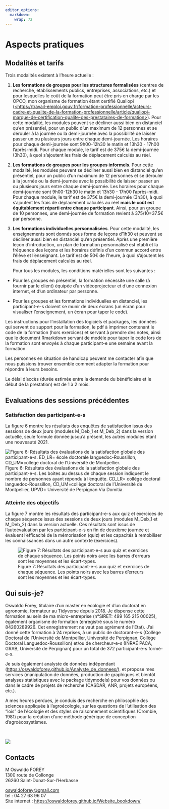 ```yaml
---
editor_options: 
  markdown: 
    wrap: 72
---
```


# Aspects pratiques

## Modalités et tarifs

::: {align="justify"}
Trois modalités existent à l'heure actuelle :

1.  **Les formations de groupes pour les structures formalisées**
    (centres de recherche, établissements publics, entreprises,
    associations, etc.) et pour lesquelles le coût de la formation peut
    être pris en charge par les OPCO, mon organisme de formation étant
    certifié Qualiopi
    ([\<https://travail-emploi.gouv.fr/formation-professionnelle/acteurs-cadre-et-qualite-de-la-formation-professionnelle/article/qualiopi-marque-de-certification-qualite-des-prestataires-de-formation\>](https://travail-emploi.gouv.fr/formation-professionnelle/acteurs-cadre-et-qualite-de-la-formation-professionnelle/article/qualiopi-marque-de-certification-qualite-des-prestataires-de-formation){.uri}).
    Pour cette modalité, les modules peuvent se décliner aussi bien en
    distanciel qu'en présentiel, pour un public d'un maximum de 12
    personnes et se dérouler à la journée ou la demi-journée avec la
    possibilité de laisser passer un ou plusieurs jours entre chaque
    demi-journée. Les horaires pour chaque demi-journée sont 9h00-12h30
    le matin et 13h30 - 17h00 l'après-midi. Pour chaque module, le tarif
    est de 375€ la demi-journée (3h30), à quoi s'ajoutent les frais de
    déplacement calculés au réel.

2.  **Les formations de groupes pour les groupes informels**. Pour cette
    modalité, les modules peuvent se décliner aussi bien en distanciel
    qu'en présentiel, pour un public d'un maximum de 12 personnes et se
    dérouler à la journée ou la demi-journée avec la possibilité de
    laisser passer un ou plusieurs jours entre chaque demi-journée. Les
    horaires pour chaque demi-journée sont 9h00-12h30 le matin et
    13h30 - 17h00 l'après-midi. Pour chaque module, le tarif est de 375€
    la demi-journée (3h30), à quoi s'ajoutent les frais de déplacement
    calculés au réel **mais le coût est équitablement réparti entre
    chaque participant**. Ainsi, pour un groupe de 10 personnes, une
    demi-journée de formation revient à 375/10=37.5€ par personne.

3.  **Les formations individuelles personnalisées**. Pour cette
    modalité, les enseignements sont donnés sous forme de leçons d'1h30
    et peuvent se décliner aussi bien en distanciel qu'en présentiel.
    Après une première leçon d'introduction, un plan de formation
    personnalisé est établi et la fréquence des leçons et les horaires
    définis d'un commun accord entre l'élève et l'enseignant. Le tarif
    est de 50€ de l'heure, à quoi s'ajoutent les frais de déplacement
    calculés au réel.

    Pour tous les modules, les conditions matérielles sont les suivantes
    :

-   Pour les groupes en présentiel, la formation nécessite une salle (à
    fournir par le client) équipée d'un vidéoprojecteur et d'une
    connexion internet, et d'un ordinateur par personne.

-   Pour les groupes et les formations individuelles en distanciel, les
    participant-e-s doivent se munir de deux écrans (un écran pour
    visualiser l'enseignement, un écran pour taper le code).

Les instructions pour l'installation des logiciels et packages, les
données qui servent de support pour la formation, le pdf à imprimer
contenant le code de la formation (hors exercices) et servant à prendre
des notes, ainsi que le document Rmarkdown servant de modèle pour taper
le code lors de la formation sont envoyés à chaque participant-e une
semaine avant la formation.
:::

Les personnes en situation de handicap peuvent me contacter afin que
nous puissions trouver ensemble comment adapter la formation pour
répondre à leurs besoins.

Le délai d'accès (durée estimée entre la demande du bénéficiaire et le
début de la prestation) est de 1 à 2 mois.

## Evaluations des sessions précédentes {#tarifs}

### Satisfaction des participant-e-s

::: {align="justify"}
La figure 6 montre les résultats des enquêtes de satisfaction issus des
sessions de deux jours (modules M_Deb_1 et M_Deb_2) dans la version
actuelle, seule formule donnée jusqu'à présent, les autres modules étant
une nouveauté 2021.
:::

![Figure 6: Résultats des évaluations de la satisfaction globale des
participant-e-s. ED_LR= école doctorale languedoc-Roussillon,
CD_UM=collège doctoral de l'Université de
Montpellier.](img/appreciations_evaluation.png) Figure 6: Résultats des
évaluations de la satisfaction globale des participant-e-s. Les boites
au dessus de chaque session indiquent le nombre de personnes ayant
répondu à l'enquête. CD_LR= collège doctoral languedoc-Roussillon,
CD_UM=collège doctoral de l'Université de Montpellier, UPVD= Université
de Perpignan Via Domitia.

### Atteinte des objectifs

La figure 7 montre les résultats des participant-e-s aux quiz et
exercices de chaque séquence issus des sessions de deux jours (modules
M_Deb_1 et M_Deb_2) dans la version actuelle. Ces résultats sont issus
de l'autoévaluation par les participant-e-s en fin de deuxième journée
et évaluent l'efficacité de la mémorisation (quiz) et les capacités à
remobiliser les connaissances dans un autre contexte (exercices).

![Figure 7: Résultats des participant-e-s aux quiz et exercices de
chaque séquence. Les points noirs avec les barres d'erreurs sont les
moyennes et les écart-types.](img/graphique_autoevaluation.png)

## Qui suis-je?

::: {align="justify"}
Oswaldo Forey, titulaire d'un master en écologie et d'un doctorat en
agronomie, formateur au Tidyverse depuis 2018. Je dispense cette
formation au sein de ma micro-entreprise (n°SIRET: 499 165 215 00025),
également organisme de formation (enregistré sous le numéro 84260289926.
Cet enregistrement ne vaut pas agrément de l'Etat). J'ai donné cette
formation à 24 reprises, à un public de doctorant-e-s (Collège Doctoral
de l'Université de Montpellier, Université de Perpignan, Collège
Doctoral Languedoc-Roussillon) et/ou de chercheur-e-s (INRAE PACA, GRAB,
Université de Perpignan) pour un total de 372 participant-e-s formé-e-s.

Je suis également analyste de données indépendant
(<https://oswaldoforey.github.io/Analyste_de_donnees/>), et propose mes
services (manipulation de données, production de graphiques et bientôt
analyses statistiques avec le package tidymodels) pour vos données ou
dans le cadre de projets de recherche (CASDAR, ANR, projets européens,
etc.).

A mes heures perdues, je conduis des recherche en philosophie des
sciences appliquée à l'agroécologie, sur les questions de l'utilisation
des "lois" de l'écologie et des styles de raisonnement scientifiques
(Crombie, 1981) pour la création d'une méthode générique de conception
d'agroécosystèmes.
:::

<br>

![](img/le_formateur_low_res.png) <br>

## Contacts

M Oswaldo FOREY\
1300 route de Collonge\
26260 Saint-Donat-Sur-l'Herbasse

[oswaldoforey\@gmail.com](mailto:oswaldoforey@gmail.com){.email}\
tel : 04 27 63 96 07\
Site internet : <https://oswaldoforey.github.io/Website_bookdown/>

